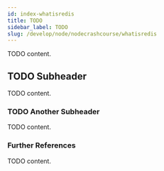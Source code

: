 ```yaml
---
id: index-whatisredis
title: TODO
sidebar_label: TODO
slug: /develop/node/nodecrashcourse/whatisredis
---
```



TODO content.

## TODO Subheader

TODO content.

### TODO Another Subheader

TODO content.

### Further References

TODO content.
